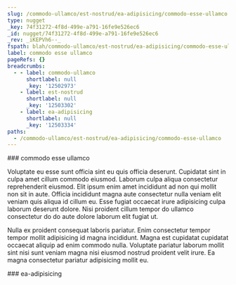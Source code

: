 ```yaml
---
slug: /commodo-ullamco/est-nostrud/ea-adipisicing/commodo-esse-ullamco
type: nugget
_key: 74f31272-4f8d-499e-a791-16fe9e526ec6
_id: nugget/74f31272-4f8d-499e-a791-16fe9e526ec6
_rev: _iKEPVh6--_
fspath: blah/commodo-ullamco/est-nostrud/ea-adipisicing/commodo-esse-ullamco.md
label: commodo esse ullamco
pageRefs: {}
breadcrumbs:
  - - label: commodo-ullamco
      shortlabel: null
      _key: '12502973'
    - label: est-nostrud
      shortlabel: null
      _key: '12503302'
    - label: ea-adipisicing
      shortlabel: null
      _key: '12503334'
paths:
  - /commodo-ullamco/est-nostrud/ea-adipisicing/commodo-esse-ullamco
---
```


<NuggetArea>
<Nugget slug="/commodo-ullamco/est-nostrud/ea-adipisicing/commodo-esse-ullamco" type="nugget" _key="74f31272-4f8d-499e-a791-16fe9e526ec6" _id="nugget/74f31272-4f8d-499e-a791-16fe9e526ec6" _rev="_iKEPVh6--_" fspath="blah/commodo-ullamco/est-nostrud/ea-adipisicing/commodo-esse-ullamco.md" label="commodo esse ullamco" paths="/commodo-ullamco/est-nostrud/ea-adipisicing/commodo-esse-ullamco">
<NuggetBody>
### commodo esse ullamco

Voluptate eu esse sunt officia sint eu quis officia deserunt. Cupidatat sint in culpa amet cillum commodo eiusmod. Laborum culpa aliqua consectetur reprehenderit eiusmod. Elit ipsum enim amet incididunt ad non qui mollit non sit in aute. Officia incididunt magna aute consectetur nulla veniam elit veniam quis aliqua id cillum eu. Esse fugiat occaecat irure adipisicing culpa laborum deserunt dolore. Nisi proident cillum tempor do ullamco consectetur do do aute dolore laborum elit fugiat ut.

Nulla ex proident consequat laboris pariatur. Enim consectetur tempor tempor mollit adipisicing id magna incididunt. Magna est cupidatat cupidatat occaecat aliquip ad enim commodo nulla. Voluptate pariatur laborum mollit sint nisi sunt veniam magna nisi eiusmod nostrud proident velit irure. Ea magna consectetur pariatur adipisicing mollit eu.

</NuggetBody>
<Breadcrumbs>
<Crumbs>
<Crumb _key="12502973" label="commodo-ullamco" /><Crumb _key="12503302" label="est-nostrud" /><Crumb _key="12503334" label="ea-adipisicing" />
</Crumbs>
</Breadcrumbs>
</Nugget>

<NuggetsInbound>
</NuggetsInbound>
<NuggetsOutbound>
</NuggetsOutbound>
</NuggetArea>
<PassagesInbound>
<Passage direction="inbound" type="passage" _key="12503334" _id="passage/12503334" _rev="_iKEPVh6---" label="ea-adipisicing" passage="ea-adipisicing" fspath="blah/commodo-ullamco/est-nostrud/ea-adipisicing" paths="/commodo-ullamco/est-nostrud/ea-adipisicing" slug="/commodo-ullamco/est-nostrud/ea-adipisicing">
<NuggetBody>
### ea-adipisicing

</NuggetBody>
<Breadcrumbs>
<Crumbs>
<Crumb _key="12502973" label="commodo-ullamco" /><Crumb _key="12503302" label="est-nostrud" />
</Crumbs>
</Breadcrumbs>
</Passage>

</PassagesInbound>
<PassagesOutbound>
</PassagesOutbound>